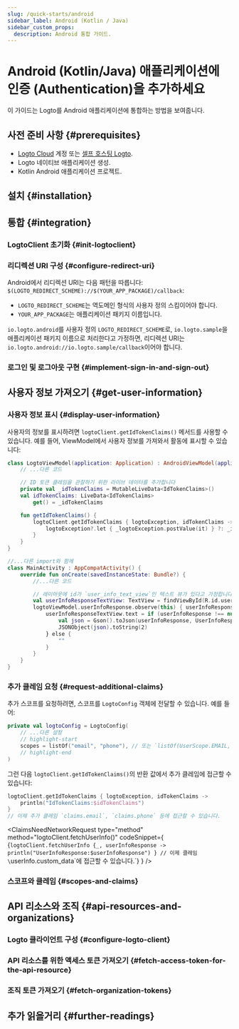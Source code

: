 ```yaml
---
slug: /quick-starts/android
sidebar_label: Android (Kotlin / Java)
sidebar_custom_props:
  description: Android 통합 가이드.
---
```





# Android (Kotlin/Java) 애플리케이션에 인증 (Authentication)을 추가하세요

이 가이드는 Logto를 Android 애플리케이션에 통합하는 방법을 보여줍니다.

<AndroidGuideTip />

## 사전 준비 사항 \{#prerequisites}

- [Logto Cloud](https://cloud.logto.io) 계정 또는 [셀프 호스팅 Logto](/introduction/set-up-logto-oss).
- Logto 네이티브 애플리케이션 생성.
- Kotlin Android 애플리케이션 프로젝트.

## 설치 \{#installation}

<Installation />

## 통합 \{#integration}

### LogtoClient 초기화 \{#init-logtoclient}

<InitLogtoClient />

### 리디렉션 URI 구성 \{#configure-redirect-uri}

<SignInFlowSummary />

<ConfigureRedirectUri
  figureSrc={redirectUriFigure}
  redirectUri="io.logto.android://io.logto.sample/callback"
/>

Android에서 리디렉션 URI는 다음 패턴을 따릅니다: `$(LOGTO_REDIRECT_SCHEME)://$(YOUR_APP_PACKAGE)/callback`:

- `LOGTO_REDIRECT_SCHEME`는 역도메인 형식의 사용자 정의 스킴이어야 합니다.
- `YOUR_APP_PACKAGE`는 애플리케이션 패키지 이름입니다.

`io.logto.android`를 사용자 정의 `LOGTO_REDIRECT_SCHEME`로, `io.logto.sample`을 애플리케이션 패키지 이름으로 처리한다고 가정하면, 리디렉션 URI는 `io.logto.android://io.logto.sample/callback`이어야 합니다.

### 로그인 및 로그아웃 구현 \{#implement-sign-in-and-sign-out}

<ImplementSignInAndSignOut />

<Checkpoint />

## 사용자 정보 가져오기 \{#get-user-information}

### 사용자 정보 표시 \{#display-user-information}

사용자의 정보를 표시하려면 `logtoClient.getIdTokenClaims()` 메서드를 사용할 수 있습니다. 예를 들어, ViewModel에서 사용자 정보를 가져와서 활동에 표시할 수 있습니다:

```kotlin title="LogtoModelView.kt"
class LogtoViewModel(application: Application) : AndroidViewModel(application) {
    // ...다른 코드

    // ID 토큰 클레임을 관찰하기 위한 라이브 데이터를 추가합니다
    private val _idTokenClaims = MutableLiveData<IdTokenClaims>()
    val idTokenClaims: LiveData<IdTokenClaims>
        get() = _idTokenClaims

    fun getIdTokenClaims() {
        logtoClient.getIdTokenClaims { logtoException, idTokenClaims ->
            logtoException?.let { _logtoException.postValue(it) } ?: _idTokenClaims.postValue(idTokenClaims)
        }
    }
}
```

```kotlin title="MainActivity.kt"
//...다른 import와 함께
class MainActivity : AppCompatActivity() {
    override fun onCreate(savedInstanceState: Bundle?) {
        //...다른 코드

        // 레이아웃에 id가 `user_info_text_view`인 텍스트 뷰가 있다고 가정합니다
        val userInfoResponseTextView: TextView = findViewById(R.id.user_info_text_view)
        logtoViewModel.userInfoResponse.observe(this) { userInfoResponse ->
            userInfoResponseTextView.text = if (userInfoResponse !== null) {
                val json = Gson().toJson(userInfoResponse, UserInfoResponse::class.java)
                JSONObject(json).toString(2)
            } else {
                ""
            }
        }
    }
}
```

### 추가 클레임 요청 \{#request-additional-claims}

<FindUserInfoMissing method="logtoClient.getIdTokenClaims()" />

<ScopesAndClaimsIntroduction />

추가 스코프를 요청하려면, 스코프를 `LogtoConfig` 객체에 전달할 수 있습니다. 예를 들어:

```kotlin title="LogtoViewModel.kt"
private val logtoConfig = LogtoConfig(
    // ...다른 설정
    // highlight-start
    scopes = listOf("email", "phone"), // 또는 `listOf(UserScope.EMAIL, UserScope.PHONE)`
    // highlight-end
)
```

그런 다음 `logtoClient.getIdTokenClaims()`의 반환 값에서 추가 클레임에 접근할 수 있습니다:

```kotlin
logtoClient.getIdTokenClaims { logtoException, idTokenClaims ->
    println("IdTokenClaims:$idTokenClaims")
}
// 이제 추가 클레임 `claims.email`, `claims.phone` 등에 접근할 수 있습니다.
```

<ClaimsNeedNetworkRequest
  type="method"
  method="logtoClient.fetchUserInfo()"
  codeSnippet={
    <CodeBlock
      language="kotlin"
      title="LogtoViewModel.kt"
    >{`logtoClient.fetchUserInfo {_, userInfoResponse ->
    println("UserInfoResponse:$userInfoResponse")
}
// 이제 클레임 \`userInfo.custom_data\`에 접근할 수 있습니다.`}</CodeBlock>
  }
/>

### 스코프와 클레임 \{#scopes-and-claims}

<ScopesAndClaims />

## API 리소스와 조직 \{#api-resources-and-organizations}

<ApiResourcesDescription />

### Logto 클라이언트 구성 \{#configure-logto-client}

<ConfigApiResources />

### API 리소스를 위한 액세스 토큰 가져오기 \{#fetch-access-token-for-the-api-resource}

<FetchAccessTokenForApiResources />

### 조직 토큰 가져오기 \{#fetch-organization-tokens}

<FetchOrganizationTokenForUser />

## 추가 읽을거리 \{#further-readings}

<FurtherReadings />
